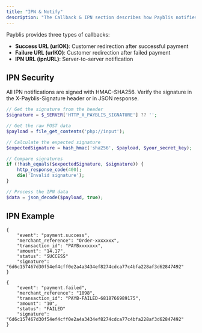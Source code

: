 ```yaml
---
title: "IPN & Notify"
description: "The Callback & IPN section describes how Payblis notifies your server and redirects your customers after a payment attempt. It includes server-to-server IPN notifications and redirection to success (urlOK) or failure (urlKO) URLs, ensuring real-time transaction updates and seamless user experience."
---
```


Payblis provides three types of callbacks:

- **Success URL (urlOK)**: Customer redirection after successful payment
- **Failure URL (urlKO)**: Customer redirection after failed payment
- **IPN URL (ipnURL)**: Server-to-server notification

## IPN Security

All IPN notifications are signed with HMAC-SHA256. Verify the signature in the X-Payblis-Signature header or in JSON response.

```php PHP Implementation
// Get the signature from the header
$signature = $_SERVER['HTTP_X_PAYBLIS_SIGNATURE'] ?? '';

// Get the raw POST data
$payload = file_get_contents('php://input');

// Calculate the expected signature
$expectedSignature = hash_hmac('sha256', $payload, $your_secret_key);

// Compare signatures
if (!hash_equals($expectedSignature, $signature)) {
    http_response_code(400);
    die('Invalid signature');
}

// Process the IPN data
$data = json_decode($payload, true);
```

## IPN Example

```mdx payment.success
{
    "event": "payment.success",
    "merchant_reference": "Order-xxxxxxx",
    "transaction_id": "PAYBxxxxxxx",
    "amount": "14.17",
    "status": "SUCCESS"
    "signature": "6d6c157467d30f54ef4cff0e2a4a3434ef8274cdca77c4bfa228af3d62847492"
}
```

```mdx payment.failed
{
    "event": "payment.failed",
    "merchant_reference": "1098",
    "transaction_id": "PAYB-FAILED-6818766989175",
    "amount": "10",
    "status": "FAILED"
    "signature": "6d6c157467d30f54ef4cff0e2a4a3434ef8274cdca77c4bfa228af3d62847492"
}
```